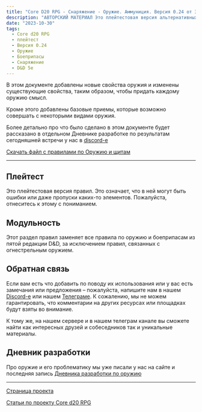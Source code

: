 ```yaml
---
title: "Core D20 RPG - Снаряжение - Оружие. Аммуниция. Версия 0.24 от 30.10.2023"
description: "АВТОРСКИЙ МАТЕРИАЛ Это плейтестовая версия альтернативных правил по оружию для пятой редакции Dungeons & Dragons, в которых мы пытаемся исправить недостатки базовой редакции правил #cored20rpg #dnd5e #equipment #armor #shields"
date: "2023-10-30"
tags:
  - Core d20 RPG
  - плейтест
  - Версия 0.24
  - Оружие
  - Боеприпасы
  - Снаряжение
  - D&D 5e
---
```


В этом документе добавлены новые свойства оружия и изменены существующие свойства, таким образом, чтобы придать каждому оружию смысл.

Кроме этого добавлены базовые приемы, которые возможно совершать с некоторыми видами оружия.

Более детально про что было сделано в этом документе будет рассказано в отдельном Дневнике разработке по результатам сегодняшней встречи у нас в [discord-е](https://discord.gg/yrJqvCqU3w)

[Скачать файл с правилами по Оружию и щитам](https://1drv.ms/b/s!Atcrhwwo1lBA49tA8lNnewsPih7Iog?e=7M62dv)

---

## Плейтест

Это плейтестовая версия правил. Это означает, что в ней могут быть ошибки или даже пропуски каких-то элементов. Пожалуйста, отнеситесь к этому с пониманием.

## Модульность

Этот раздел правил заменяет все правила по оружию и боеприпасам из пятой редакции D&D, за исключением правил, связанных с огнестрельным оружием.

## Обратная связь

Если вам есть что добавить по поводу их использования или у вас есть замечания или предложения – пожалуйста, напишите нам в нашем [Discord-е](https://discord.gg/yrJqvCqU3w) или нашем [Телеграме](https://t.me/cyborgs_and_mages). К сожалению, мы не можем гарантировать, что комментарии на других ресурсах или площадках будут взяты во внимание.

К тому же, на нашем сервере и в нашем телеграм канале вы сможете найти как интересных друзей и собеседников так и уникальные материалы.

## Дневник разработки

Про оружие и его проблематику мы уже писали у нас на сайте и последняя запись [Дневника разработки по оружию](/posts/core-d20/design-diary-equipment-weapons-1)

---

[Страница проекта](/cored20rpg/)

[Статьи по проекту Core d20 RPG](/core-d20/1)
